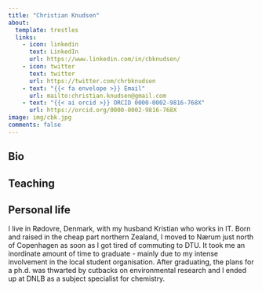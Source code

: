 ```yaml
---
title: "Christian Knudsen"
about:
  template: trestles
  links: 
    - icon: linkedin
      text: LinkedIn
      url: https://www.linkedin.com/in/cbknudsen/
    - icon: twitter
      text: twitter
      url: https://twitter.com/chrbknudsen
    - text: "{{< fa envelope >}} Email"
      url: mailto:christian.knudsen@gmail.com
    - text: "{{< ai orcid >}} ORCID 0000-0002-9816-768X"
      url: https://orcid.org/0000-0002-9816-768X
image: img/cbk.jpg
comments: false
---
```


## Bio

## Teaching

## Personal life

I live in Rødovre, Denmark, with my husband Kristian who works in IT.
Born and raised in the cheap part northern Zealand, I moved to Nærum just north
of Copenhagen as soon as I got tired of commuting to DTU.
It took me an inordinate amount of time to graduate - mainly due to my intense
involvement in the local student organisation. 
After graduating, the plans for a ph.d. was thwarted by cutbacks on environmental 
research and I ended up at DNLB as a subject specialist for chemistry.